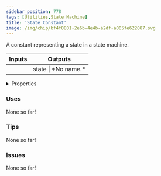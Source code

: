 ```yaml
---
sidebar_position: 778
tags: [Utilities,State Machine]
title: 'State Constant'
image: /img/chip/bf4f0801-2e6b-4e4b-a2df-a005fe622087.svg
---
```


A constant representing a state in a state machine.



<IChip uuid="bf4f0801-2e6b-4e4b-a2df-a005fe622087"/>

<table><thead><tr><th>Inputs</th><th>Outputs</th></tr></thead><tbody><tr><td /><td>state | *No name.*</td></tr></tbody></table>

<details>
  <summary>Properties</summary>
  <div>
    <div>
    <table>
      <tbody>
        <tr>
          <td>Is beta required?</td>
          <td>No</td>
        </tr>
        <tr>
          <td>Is chip a trolling risk?</td>
          <td>No</td>
        </tr>
        <tr>
          <td>Is chip a role assignment risk?</td>
          <td>No</td>
        </tr>
        <tr>
          <td>Chip UUID</td>
          <td>bf4f0801-2e6b-4e4b-a2df-a005fe622087</td>
        </tr>
        <tr>
          <td>Room availability</td>
          <td>Available everywhere</td>
        </tr>
      </tbody>
    </table>
    </div>
  </div>
</details>

### Uses

None so far!

### Tips

None so far!

### Issues

None so far!